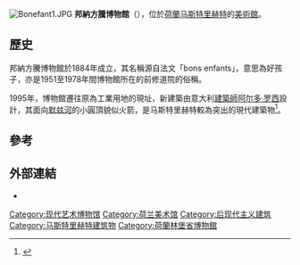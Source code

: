 {{Expand language|1=nl|time=2020-12-14T05:56:10+00:00}}
{{infobox Museum
|name=邦納方騰博物館
|image=Bonnefantenmuseum.jpg
|imagesize=250px
|coordinates = {{coord|50.5034|-5.4209|display=inline}}
|established=     1884年
|location=        [[荷蘭|荷蘭]][[马斯特里赫特|马斯特里赫特]]塞拉米克大道250號
|director=        Stijn Huijts
|website=         [http://www.bonnefanten.nl www.bonnefanten.nl]
}}
[[File:Bonefant1.JPG|thumb]]
'''邦納方騰博物館'''（{{lang-nl|Bonnefantenmuseum}}），位於[[荷蘭|荷蘭]][[马斯特里赫特|马斯特里赫特]]的[[美術館|美術館]]。

== 歷史 ==
邦納方騰博物館於1884年成立，其名稱源自法文「bons enfants」，意思為好孩子，亦是1951至1978年間博物館所在的前修道院的俗稱。

1995年，博物館遷往原為工業用地的現址，新建築由意大利[[建築師|建築師]][[阿尔多·罗西|阿尔多·罗西]]設計，其面向[[默兹河|默兹河]]的小圓頂貌似火箭，是马斯特里赫特較為突出的現代建築物<ref name="Dunford2010">{{cite book|author=Martin Dunford|title=The Rough Guide to The Netherlands|url=https://books.google.com/books?id=8j03xxJasTMC&pg=PA393|accessdate=2011-11-24|year=2010|publisher=Penguin|isbn=978-1-84836-882-8|pages=327–328}}</ref>。

== 參考 ==
{{reflist}}

== 外部連結 ==
{{Commons category|Bonnefantenmuseum}}
* {{Official website|http://www.bonnefanten.nl/ }}

{{Coord|50|50|34|N|5|42|09|E|region:NL-LI_type:landmark|display=title}}

{{Authority control}}

[[Category:现代艺术博物馆|Category:现代艺术博物馆]]
[[Category:荷兰美术馆|Category:荷兰美术馆]]
[[Category:后现代主义建筑|Category:后现代主义建筑]]
[[Category:马斯特里赫特建筑物|Category:马斯特里赫特建筑物]]
[[Category:荷蘭林堡省博物館|Category:荷蘭林堡省博物館]]